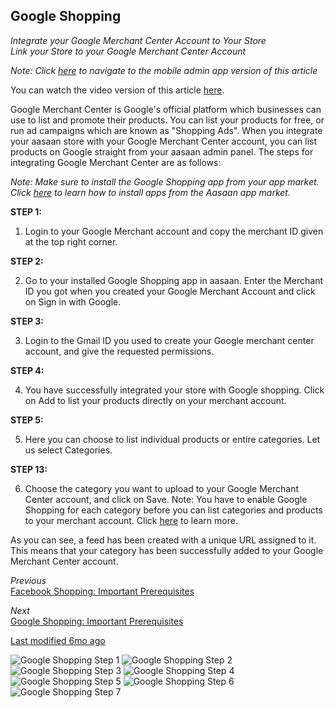 ## Google Shopping

*Integrate your Google Merchant Center Account to Your Store*  
*Link your Store to your Google Merchant Center Account*

*Note: Click [here](mobile-admin-link) to navigate to the mobile admin app version of this article*

You can watch the video version of this article [here](video-link).

Google Merchant Center is Google's official platform which businesses can use to list and promote their products. You can list your products for free, or run ad campaigns which are known as "Shopping Ads". When you integrate your aasaan store with your Google Merchant Center account, you can list products on Google straight from your aasaan admin panel. The steps for integrating Google Merchant Center are as follows:

*Note: Make sure to install the Google Shopping app from your app market. Click [here](aasaan-app-market-link) to learn how to install apps from the Aasaan app market.*

**STEP 1:**

1. Login to your Google Merchant account and copy the merchant ID given at the top right corner.

**STEP 2:**

2. Go to your installed Google Shopping app in aasaan. Enter the Merchant ID you got when you created your Google Merchant Account and click on Sign in with Google.

**STEP 3:**

3. Login to the Gmail ID you used to create your Google merchant center account, and give the requested permissions.

**STEP 4:**

4. You have successfully integrated your store with Google shopping. Click on Add to list your products directly on your merchant account.

**STEP 5:**

5. Here you can choose to list individual products or entire categories. Let us select Categories.

**STEP 13:**

6. Choose the category you want to upload to your Google Merchant Center account, and click on Save.
   Note: You have to enable Google Shopping for each category before you can list categories and products to your merchant account. Click [here](learn-more-link) to learn more.

As you can see, a feed has been created with a unique URL assigned to it. This means that your category has been successfully added to your Google Merchant Center account.

*Previous*  
[Facebook Shopping: Important Prerequisites](previous-link)

*Next*  
[Google Shopping: Important Prerequisites](next-link)

[Last modified 6mo ago](last-modified-link)

![Google Shopping Step 1](https://cdn.aasaan.app/docs/google/google_1.png)
![Google Shopping Step 2](https://cdn.aasaan.app/docs/google/google_2.png)
![Google Shopping Step 3](https://cdn.aasaan.app/docs/google/google_3.png)
![Google Shopping Step 4](https://cdn.aasaan.app/docs/google/google_4.png)
![Google Shopping Step 5](https://cdn.aasaan.app/docs/google/google_5.png)
![Google Shopping Step 6](https://cdn.aasaan.app/docs/google/google_6.png)
![Google Shopping Step 7](https://cdn.aasaan.app/docs/google/google_7.png)
